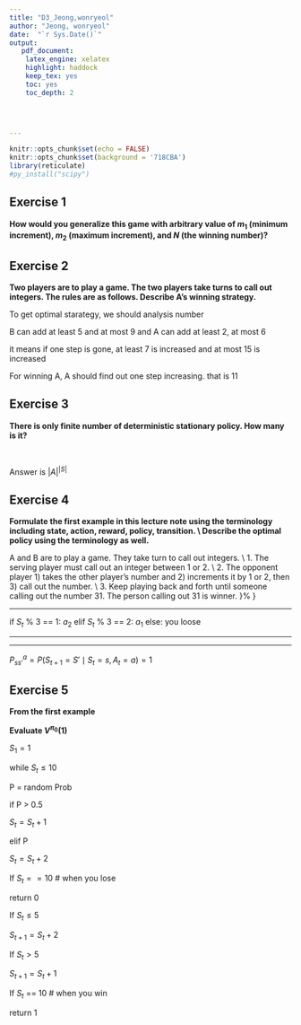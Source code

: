```yaml
---
title: "D3_Jeong,wonryeol"
author: "Jeong, wonryeol"
date:  "`r Sys.Date()`"
output: 
   pdf_document:
    latex_engine: xelatex
    highlight: haddock
    keep_tex: yes
    toc: yes
    toc_depth: 2
  



---
```




```r
knitr::opts_chunk$set(echo = FALSE)
knitr::opts_chunk$set(background = '718CBA')
library(reticulate)
#py_install("scipy")
```




\newpage
## Exercise 1
**How would you generalize this game with arbitrary value of $m_1$ (minimum increment), $m_2$ (maximum increment), and $N$ (the winning number)? **


\begin{itemize}
\item $S=\{1,2,3,4....N\}$
\item $A=\{a_{m1},a_{m1}+1,a_{m1}+2,a_{m1}+3,...a_{m2}\}$
\item $a_{m} =$ "increment by m 
\item $S_{next} = S_{now}+a_{now}$
\end{itemize}

\newpage
## Exercise 2
**Two players are to play a game. The two players take turns to call out integers. The rules are as follows. Describe A’s winning strategy.**

\begin{itemize}
\item A must call out an integer between 4 and 8, inclusive.
\item B must call out a number by adding A’s last number and an integer between 5 and 9, inclusive.
\item A must call out a number by adding B’s last number and an integer between 2 and 6, inclusive.
\item Keep playing until the number larger than or equal to 100 is called by the winner of this game.
\end{itemize}

To get optimal starategy, we should analysis number 

B can add at least 5 and at most 9 and A can add at least 2, at most 6

it means if one step is gone, at least 7 is increased and at most 15 is increased

For winning A, A should find out one step increasing. that is 11










\newpage
## Exercise 3
**There is only finite number of deterministic stationary policy. How many is it?**

\
\vspace{30pt}

Answer is $|A|^{|S|}$


\newpage
## Exercise 4
**Formulate the first example in this lecture note using the terminology including state, action, reward, policy, transition. \\ Describe the optimal policy using the terminology as well.**



A and B are to play a game. They take turn to call out integers. \\
1. The serving player must call out an integer between 1 or 2. \\
2. The opponent player 1) takes the other player’s number and 2) increments it by 1 or 2, then 3) call out the number. \\
3. Keep playing back and forth until someone calling out the number 31. The person calling out 31 is winner. 
    }%
}

\vspace{30pt}

\begin{itemize}
\item State = $1\le S_{t} \le 31 $
\item $a_{1}$ is increased by 1
\item $a_{2}$ is increased by 2
\end{itemize}


\begin{center}
Policy
\end{center}
******

if $S_{t}$ % 3 == 1:
  $a_{2}$
elif $S_{t}$ % 3 == 2:
  $a_{1}$
else:
\indent you loose



\begin{center}
Reward
\end{center}
******


\begin{itemize}
\item $R(29,a_{1})$ = 1
\item $R(28,a_{1})$ = 1
\item otherwise 0
\end{itemize}


\begin{center}
Transition
\end{center}
******

$P_{ss'}^a = P(S_{t+1} = S' \mid S_t = s, A_t = a) =1$  




\newpage
## Exercise 5
**From the first example**
\begin{itemize}
\item Assume that your opponent increments by 1 with prob 0.5 and by 2 with prob 0.5
\item Assume that the winning number is 0 instead of 31
\item your opponent played first and she called out 1
\item your current a policy $\pi_{0}$ is that
\begin{itemize}
\item if the current state s \le 5 then increment by 2
\item if the current state s > 5 then increment by 1
\end{itemize}
\end{itemize}

**Evaluate $V^{\pi_{0}}(1)$ **

$S_{1} = 1$

while $S_{t} \le 10$


\quad P = random Prob

\quad if P > 0.5 

\qquad $S_{t}=S_{t}+1$

\quad elif P \le 0.5

\qquad $S_{t}=S_{t}+2$

\quad If $S_{t}==10$ # when you lose


\qquad return 0

\quad If $S_{t}\le 5$

\qquad $S_{t+1}=S_{t}+2$

\quad If $S_{t} > 5$

\qquad $S_{t+1}=S_{t}+1$

\quad If $S_{t}$ == 10 # when you win

\qquad return 1


